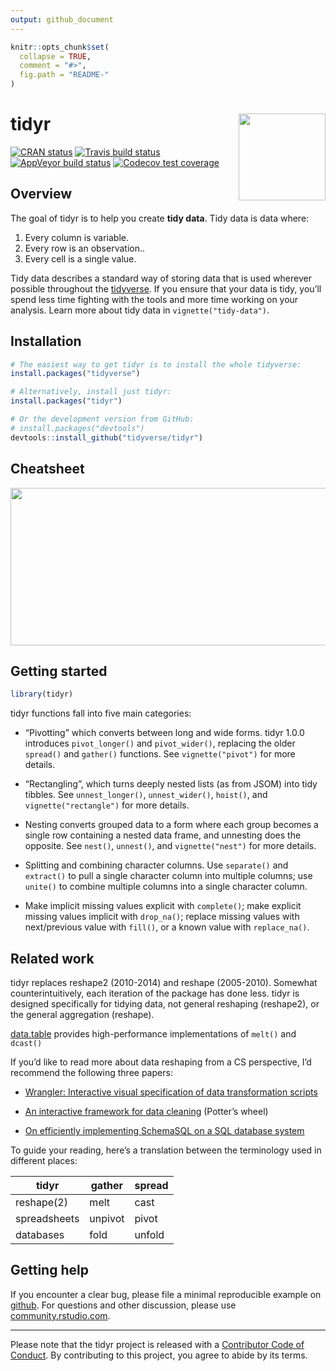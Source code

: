 ```yaml
---
output: github_document
---
```


<!-- README.md is generated from README.Rmd. Please edit that file -->

```r
knitr::opts_chunk$set(
  collapse = TRUE,
  comment = "#>",
  fig.path = "README-"
)
```

# tidyr <a href='https:/tidyr.tidyverse.org'><img src='man/figures/logo.png' align="right" height="139" /></a>

<!-- badges: start -->
[![CRAN status](https://www.r-pkg.org/badges/version/tidyr)](https://cran.r-project.org/package=tidyr)
[![Travis build status](https://travis-ci.org/tidyverse/tidyr.svg?branch=master)](https://travis-ci.org/tidyverse/tidyr)
[![AppVeyor build status](https://ci.appveyor.com/api/projects/status/github/tidyverse/tidyr?branch=master&svg=true)](https://ci.appveyor.com/project/tidyverse/tidyr)
[![Codecov test coverage](https://codecov.io/gh/tidyverse/tidyr/branch/master/graph/badge.svg)](https://codecov.io/gh/tidyverse/tidyr?branch=master)
<!-- badges: end -->
  
## Overview

The goal of tidyr is to help you create __tidy data__. Tidy data is data where:

1. Every column is variable.
1. Every row is an observation..
1. Every cell is a single value.

Tidy data describes a standard way of storing data that is used wherever possible throughout the [tidyverse](http://tidyverse.org). If you ensure that your data is tidy, you'll spend less time fighting with the tools and more time working on your analysis. Learn more about tidy data in `vignette("tidy-data")`.

## Installation

```r
# The easiest way to get tidyr is to install the whole tidyverse:
install.packages("tidyverse")

# Alternatively, install just tidyr:
install.packages("tidyr")

# Or the development version from GitHub:
# install.packages("devtools")
devtools::install_github("tidyverse/tidyr")
```

## Cheatsheet

<a href="https://github.com/rstudio/cheatsheets/blob/master/data-import.pdf"><img src="https://raw.githubusercontent.com/rstudio/cheatsheets/master/pngs/thumbnails/data-import-cheatsheet-thumbs.png" width="630" height="252"/></a>  

## Getting started

```r
library(tidyr)
```

tidyr functions fall into five main categories:

* "Pivotting" which converts between long and wide forms. tidyr 1.0.0 
  introduces `pivot_longer()` and `pivot_wider()`, replacing the older 
  `spread()` and `gather()` functions. See `vignette("pivot")` for more 
  details.
  
* "Rectangling", which turns deeply nested lists (as from JSOM) into tidy
  tibbles. See `unnest_longer()`, `unnest_wider()`, `hoist()`, and 
  `vignette("rectangle")` for more details.
  
* Nesting converts grouped data to a form where each group becomes a
  single row containing a nested data frame, and unnesting does the opposite.
  See `nest()`, `unnest()`, and  `vignette("nest")` for more details.

* Splitting and combining character columns. Use `separate()` and `extract()` 
  to pull a single character column into multiple columns; use `unite()` to
  combine multiple columns into a single character column.

* Make implicit missing values explicit with `complete()`; make explicit 
  missing values implicit with `drop_na()`; replace missing values with
  next/previous value with `fill()`, or a known value with `replace_na()`.

## Related work

tidyr replaces reshape2 (2010-2014) and reshape (2005-2010). Somewhat counterintuitively, each iteration of the package has done less. tidyr is designed specifically for tidying data, not general reshaping (reshape2), or the general aggregation (reshape). 

[data.table](http://r-datatable.com/) provides high-performance implementations of `melt()` and `dcast()`

If you'd like to read more about data reshaping from a CS perspective, I'd recommend the following three papers:

* [Wrangler: Interactive visual specification of data transformation scripts](http://vis.stanford.edu/papers/wrangler)

* [An interactive framework for data cleaning](https://www.eecs.berkeley.edu/Pubs/TechRpts/2000/CSD-00-1110.pdf) (Potter's wheel)

* [On efficiently implementing SchemaSQL on a SQL database system](http://www.vldb.org/conf/1999/P45.pdf)

To guide your reading, here's a translation between the terminology used in different places:

| tidyr        | gather  | spread |
|--------------|---------|--------|
| reshape(2)   | melt    | cast   |
| spreadsheets | unpivot | pivot  | 
| databases    | fold    | unfold |

## Getting help

If you encounter a clear bug, please file a minimal reproducible example on [github](https://github.com/tidyverse/tidyr/issues). For questions and other discussion, please use [community.rstudio.com](https://community.rstudio.com/).

---

Please note that the tidyr project is released with a [Contributor Code of Conduct](https://tidyr.tidyverse.org/CODE_OF_CONDUCT.html). By contributing to this project, you agree to abide by its terms.
